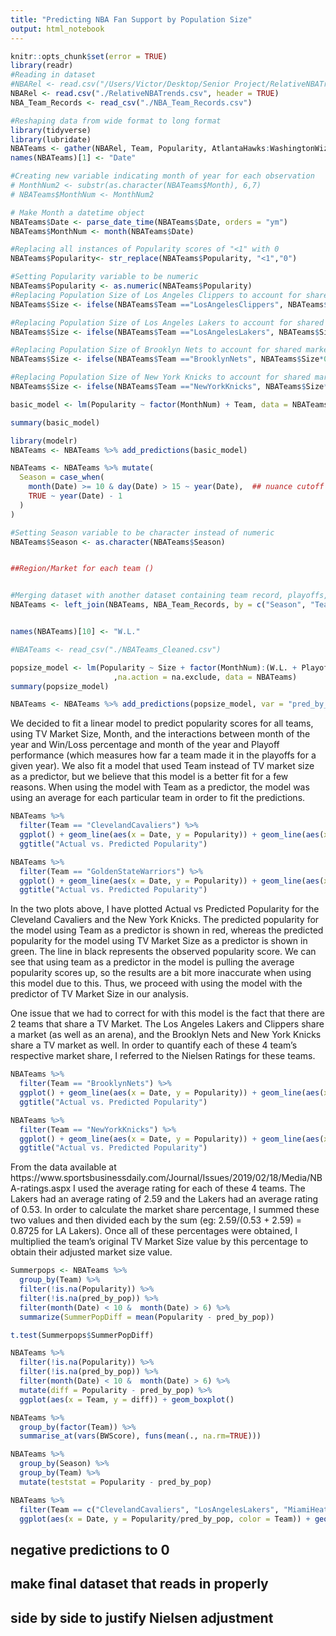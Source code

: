 ```yaml
---
title: "Predicting NBA Fan Support by Population Size"
output: html_notebook
---
```


```r
knitr::opts_chunk$set(error = TRUE)
library(readr)
#Reading in dataset
#NBARel <- read.csv("/Users/Victor/Desktop/Senior Project/RelativeNBATrends.csv", header = TRUE)
NBARel <- read.csv("./RelativeNBATrends.csv", header = TRUE)
NBA_Team_Records <- read_csv("./NBA_Team_Records.csv")

#Reshaping data from wide format to long format
library(tidyverse)
library(lubridate)
NBATeams <- gather(NBARel, Team, Popularity, AtlantaHawks:WashingtonWizards, factor_key=TRUE)
names(NBATeams)[1] <- "Date"

#Creating new variable indicating month of year for each observation
# MonthNum2 <- substr(as.character(NBATeams$Month), 6,7)
# NBATeams$MonthNum <- MonthNum2

# Make Month a datetime object
NBATeams$Date <- parse_date_time(NBATeams$Date, orders = "ym")
NBATeams$MonthNum <- month(NBATeams$Date)

#Replacing all instances of Popularity scores of "<1" with 0
NBATeams$Popularity<- str_replace(NBATeams$Popularity, "<1","0")

#Setting Popularity variable to be numeric
NBATeams$Popularity <- as.numeric(NBATeams$Popularity)
#Replacing Population Size of Los Angeles Clippers to account for shared market
NBATeams$Size <- ifelse(NBATeams$Team =="LosAngelesClippers", NBATeams$Size*0.1725, NBATeams$Size)

#Replacing Population Size of Los Angeles Lakers to account for shared market
NBATeams$Size <- ifelse(NBATeams$Team =="LosAngelesLakers", NBATeams$Size*0.8725, NBATeams$Size)

#Replacing Population Size of Brooklyn Nets to account for shared market
NBATeams$Size <- ifelse(NBATeams$Team =="BrooklynNets", NBATeams$Size*0.3072, NBATeams$Size)

#Replacing Population Size of New York Knicks to account for shared market
NBATeams$Size <- ifelse(NBATeams$Team =="NewYorkKnicks", NBATeams$Size*0.6928, NBATeams$Size)

basic_model <- lm(Popularity ~ factor(MonthNum) + Team, data = NBATeams)

summary(basic_model)

library(modelr)
NBATeams <- NBATeams %>% add_predictions(basic_model)

NBATeams <- NBATeams %>% mutate(
  Season = case_when(
    month(Date) >= 10 & day(Date) > 15 ~ year(Date),  ## nuance cutoff
    TRUE ~ year(Date) - 1
  )
)

#Setting Season variable to be character instead of numeric
NBATeams$Season <- as.character(NBATeams$Season)


##Region/Market for each team ()


#Merging dataset with another dataset containing team record, playoffs, etc.
NBATeams <- left_join(NBATeams, NBA_Team_Records, by = c("Season", "Team")) 


names(NBATeams)[10] <- "W.L."

#NBATeams <- read_csv("./NBATeams_Cleaned.csv")

```


```r
popsize_model <- lm(Popularity ~ Size + factor(MonthNum):(W.L. + Playoffs)
                       ,na.action = na.exclude, data = NBATeams)
summary(popsize_model)

NBATeams <- NBATeams %>% add_predictions(popsize_model, var = "pred_by_pop")
```
We decided to fit a linear model to predict popularity scores for all teams, using TV Market Size, Month, and the interactions between month of the year and Win/Loss percentage and month of the year and Playoff performance (which measures how far a team made it in the playoffs for a given year). We also fit a model that used Team instead of TV market size as a predictor, but we believe that this model is a better fit for a few reasons. When using the model with Team as a predictor, the model was using an average for each particular team in order to fit the predictions. 

```r
NBATeams %>%
  filter(Team == "ClevelandCavaliers") %>%
  ggplot() + geom_line(aes(x = Date, y = Popularity)) + geom_line(aes(x = Date, y = pred), col = "red") + geom_line(aes(x = Date, y = pred_by_pop), col = "green")+
  ggtitle("Actual vs. Predicted Popularity")

NBATeams %>%
  filter(Team == "GoldenStateWarriors") %>%
  ggplot() + geom_line(aes(x = Date, y = Popularity)) + geom_line(aes(x = Date, y = pred), col = "red") + geom_line(aes(x = Date, y = pred_by_pop), col = "green")+
  ggtitle("Actual vs. Predicted Popularity")
```
In the two plots above, I have plotted Actual vs Predicted Popularity for the Cleveland Cavaliers and the New York Knicks. The predicted popularity for the model using Team as a predictor is shown in red, whereas the predicted popularity for the model using TV Market Size as a predictor is shown in green. The line in black represents the observed popularity score. We can see that using team as a predictor in the model is pulling the average popularity scores up, so the results are a bit more inaccurate when using this model due to this. Thus, we proceed with using the model with the predictor of TV Market Size in our analysis.

One issue that we had to correct for with this model is the fact that there are 2 teams that share a TV Market. The Los Angeles Lakers and Clippers share a market (as well as an arena), and the Brooklyn Nets and New York Knicks share a TV market as well. In order to quantify each of these 4 team's respective market share, I referred to the Nielsen Ratings for these teams. 

```r
NBATeams %>%
  filter(Team == "BrooklynNets") %>%
  ggplot() + geom_line(aes(x = Date, y = Popularity)) + geom_line(aes(x = Date, y = pred), col = "red") + geom_line(aes(x = Date, y = pred_by_pop), col = "green")+
  ggtitle("Actual vs. Predicted Popularity")

NBATeams %>%
  filter(Team == "NewYorkKnicks") %>%
  ggplot() + geom_line(aes(x = Date, y = Popularity)) + geom_line(aes(x = Date, y = pred), col = "red") + geom_line(aes(x = Date, y = pred_by_pop), col = "green")+
  ggtitle("Actual vs. Predicted Popularity")
```

From the data available at https://www.sportsbusinessdaily.com/Journal/Issues/2019/02/18/Media/NBA-ratings.aspx I used the average rating for each of these 4 teams. The Lakers had an average rating of 2.59 and the Lakers had an average rating of 0.53. In order to calculate the market share percentage, I summed these two values and then divided each by the sum (eg: 2.59/(0.53 + 2.59) = 0.8725 for LA Lakers). Once all of these percentages were obtained, I multiplied the team's original TV Market Size value by this percentage to obtain their adjusted market size value.

```r
Summerpops <- NBATeams %>% 
  group_by(Team) %>%
  filter(!is.na(Popularity)) %>% 
  filter(!is.na(pred_by_pop)) %>% 
  filter(month(Date) < 10 &  month(Date) > 6) %>%
  summarize(SummerPopDiff = mean(Popularity - pred_by_pop))

t.test(Summerpops$SummerPopDiff)

NBATeams %>% 
  filter(!is.na(Popularity)) %>% 
  filter(!is.na(pred_by_pop)) %>% 
  filter(month(Date) < 10 &  month(Date) > 6) %>%
  mutate(diff = Popularity - pred_by_pop) %>%
  ggplot(aes(x = Team, y = diff)) + geom_boxplot()
```

```r
NBATeams %>%
  group_by(factor(Team)) %>%
  summarise_at(vars(BWScore), funs(mean(., na.rm=TRUE)))

NBATeams %>%
  group_by(Season) %>%
  group_by(Team) %>%
  mutate(teststat = Popularity - pred_by_pop) 
```

```r

NBATeams %>%
  filter(Team == c("ClevelandCavaliers", "LosAngelesLakers", "MiamiHeat")) %>%
  ggplot(aes(x = Date, y = Popularity/pred_by_pop, color = Team)) + geom_line()
```

## negative predictions to 0

## make final dataset that reads in properly

## side by side to justify Nielsen adjustment
